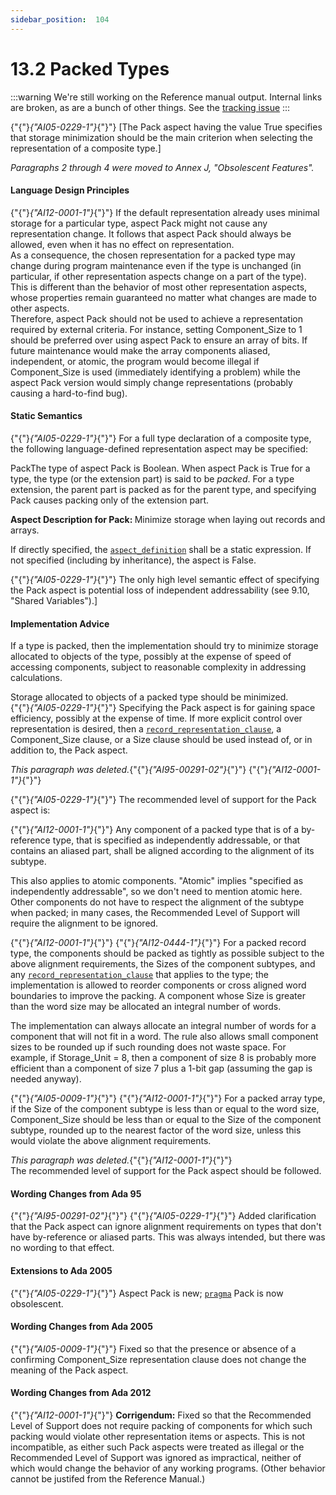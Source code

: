 ---
sidebar_position:  104
---

# 13.2 Packed Types

:::warning
We're still working on the Reference manual output.  Internal links are broken,
as are a bunch of other things.
See the [tracking issue](https://github.com/ada-lang-io/ada-lang-io/issues/20)
:::


<p>{"{"}<em>{"AI05-0229-1"}</em>{"}"} [The Pack aspect having the value True specifies that storage minimization should be the main criterion when selecting the representation of a composite type.] <br /></p>

<p><em>Paragraphs 2 through 4 were moved to Annex J, "Obsolescent Features".</em> <br /></p>


#### Language Design Principles

<Admonition type="aarm" aarm="note" title="Note: ">
{"{"}<em>{"AI12-0001-1"}</em>{"}"} If the default representation already uses minimal storage for a particular type, aspect Pack might not cause any representation change. It follows that aspect Pack should always be allowed, even when it has no effect on representation.<br /></Admonition>

<Admonition type="aarm" aarm="note" title="Note: ">
As a consequence, the chosen representation for a packed type may change during program maintenance even if the type is unchanged (in particular, if other representation aspects change on a part of the type). This is different than the behavior of most other representation aspects, whose properties remain guaranteed no matter what changes are made to other aspects.<br /></Admonition>

<Admonition type="aarm" aarm="note" title="Note: ">
Therefore, aspect Pack should not be used to achieve a representation required by external criteria. For instance, setting Component_Size to 1 should be preferred over using aspect Pack to ensure an array of bits. If future maintenance would make the array components aliased, independent, or atomic, the program would become illegal if Component_Size is used (immediately identifying a problem) while the aspect Pack version would simply change representations (probably causing a hard-to-find bug). <br /></Admonition>


#### Static Semantics

<p>{"{"}<em>{"AI05-0229-1"}</em>{"}"} For a full type declaration of a composite type, the following language-defined representation aspect may be specified:<br /></p>

<p>PackThe type of aspect Pack is Boolean. When aspect Pack is True for a type, the type (or the extension part) is said to be <em>packed</em>. For a type extension, the parent part is packed as for the parent type, and specifying Pack causes packing only of the extension part. <br /></p>

<Admonition type="aarm" aarm="note" title="Note: ">
<strong>Aspect Description for </strong><strong>Pack: </strong>Minimize storage when laying out records and arrays.<br /></Admonition>

<p>If directly specified, the <code><a href="../AA-13/AA-13.1#S0348">aspect_definition</a></code> shall be a static expression. If not specified (including by inheritance), the aspect is False. <br /></p>

<Admonition type="aarm" aarm="ramification" title="Ramification: ">
<strong></strong>{"{"}<em>{"AI05-0229-1"}</em>{"}"} The only high level semantic effect of specifying the Pack aspect is potential loss of independent addressability (see 9.10, "Shared Variables").] <br /></Admonition>


#### Implementation Advice

<p>If a type is packed, then the implementation should try to minimize storage allocated to objects of the type, possibly at the expense of speed of accessing components, subject to reasonable complexity in addressing calculations. <br /></p>

<Admonition type="aarm" aarm="implementation-advice" title="Implementation Advice">
<strong></strong>Storage allocated to objects of a packed type should be minimized.<br /></Admonition>

<Admonition type="aarm" aarm="ramification" title="Ramification: ">
<strong></strong>{"{"}<em>{"AI05-0229-1"}</em>{"}"} Specifying the Pack aspect is for gaining space efficiency, possibly at the expense of time. If more explicit control over representation is desired, then a <code><a href="../AA-13/AA-13.5#S0352">record_representation_clause</a></code>, a Component_Size clause, or a Size clause should be used instead of, or in addition to, the Pack aspect. <br /></Admonition>

<p><em>This paragraph was deleted.</em>{"{"}<em>{"AI95-00291-02"}</em>{"}"} {"{"}<em>{"AI12-0001-1"}</em>{"}"} <br /></p>

<p>{"{"}<em>{"AI05-0229-1"}</em>{"}"} The recommended level of support for the Pack aspect is: <br /></p>

<p>{"{"}<em>{"AI12-0001-1"}</em>{"}"} Any component of a packed type that is of a by-reference type, that is specified as independently addressable, or that contains an aliased part, shall be aligned according to the alignment of its subtype.<br /></p>

<Admonition type="aarm" aarm="ramification" title="Ramification: ">
<strong></strong>This also applies to atomic components. "Atomic" implies "specified as independently addressable", so we don't need to mention atomic here.<br /></Admonition>

<Admonition type="aarm" aarm="note" title="Note: ">
Other components do not have to respect the alignment of the subtype when packed; in many cases, the Recommended Level of Support will require the alignment to be ignored. <br /></Admonition>

<p>{"{"}<em>{"AI12-0001-1"}</em>{"}"} {"{"}<em>{"AI12-0444-1"}</em>{"}"} For a packed record type, the components should be packed as tightly as possible subject to the above alignment requirements, the Sizes of the component subtypes, and any <code><a href="../AA-13/AA-13.5#S0352">record_representation_clause</a></code> that applies to the type; the implementation is allowed to reorder components or cross aligned word boundaries to improve the packing. A component whose Size is greater than the word size may be allocated an integral number of words.<br /></p>

<Admonition type="aarm" aarm="ramification" title="Ramification: ">
<strong></strong>The implementation can always allocate an integral number of words for a component that will not fit in a word. The rule also allows small component sizes to be rounded up if such rounding does not waste space. For example, if Storage_Unit = 8, then a component of size 8 is probably more efficient than a component of size 7 plus a 1-bit gap (assuming the gap is needed anyway). <br /></Admonition>

<p>{"{"}<em>{"AI05-0009-1"}</em>{"}"} {"{"}<em>{"AI12-0001-1"}</em>{"}"} For a packed array type, if the Size of the component subtype is less than or equal to the word size, Component_Size should be less than or equal to the Size of the component subtype, rounded up to the nearest factor of the word size, unless this would violate the above alignment requirements.<br /></p>

<Admonition type="aarm" aarm="note" title="Note: ">
<em>This paragraph was deleted.</em>{"{"}<em>{"AI12-0001-1"}</em>{"}"} <br /></Admonition>

<Admonition type="aarm" aarm="implementation-advice" title="Implementation Advice">
<strong></strong>The recommended level of support for the Pack aspect should be followed.<br /></Admonition>


#### Wording Changes from Ada 95

<Admonition type="aarm" aarm="note" title="Note: ">
{"{"}<em>{"AI95-00291-02"}</em>{"}"} {"{"}<em>{"AI05-0229-1"}</em>{"}"} Added clarification that the Pack aspect can ignore alignment requirements on types that don't have by-reference or aliased parts. This was always intended, but there was no wording to that effect. <br /></Admonition>


#### Extensions to Ada 2005

<Admonition type="aarm" aarm="note" title="Note: ">
{"{"}<em>{"AI05-0229-1"}</em>{"}"} Aspect Pack is new; <code><a href="../AA-2/AA-2.8#S0019">pragma</a></code> Pack is now obsolescent. <br /></Admonition>


#### Wording Changes from Ada 2005

<Admonition type="aarm" aarm="correction" title="Correction:">
{"{"}<em>{"AI05-0009-1"}</em>{"}"} <strong></strong> Fixed so that the presence or absence of a confirming Component_Size representation clause does not change the meaning of the Pack aspect. <br /></Admonition>


#### Wording Changes from Ada 2012

<Admonition type="aarm" aarm="note" title="Note: ">
{"{"}<em>{"AI12-0001-1"}</em>{"}"} <strong>Corrigendum:</strong> Fixed so that the Recommended Level of Support does not require packing of components for which such packing would violate other representation items or aspects. This is not incompatible, as either such Pack aspects were treated as illegal or the Recommended Level of Support was ignored as impractical, neither of which would change the behavior of any working programs. (Other behavior cannot be justifed from the Reference Manual.) <br /></Admonition>

